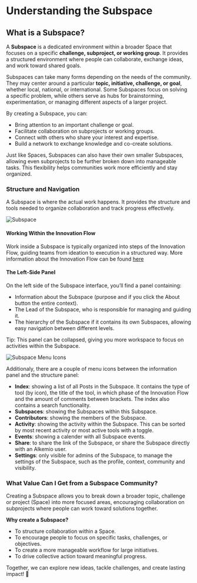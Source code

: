 
# Understanding the Subspace

## What is a Subspace?

A **Subspace** is a dedicated environment within a broader Space that focuses on a specific **challenge, subproject, or working group**. It provides a structured environment where people can collaborate, exchange ideas, and work toward shared goals.

Subspaces can take many forms depending on the needs of the community. They may center around a particular **topic, initiative, challenge, or goal**, whether local, national, or international. Some Subspaces focus on solving a specific problem, while others serve as hubs for brainstorming, experimentation, or managing different aspects of a larger project.

By creating a Subspace, you can:
- Bring attention to an important challenge or goal.
- Facilitate collaboration on subprojects or working groups.
- Connect with others who share your interest and expertise.
- Build a network to exchange knowledge and co-create solutions.

Just like Spaces, Subspaces can also have their own smaller Subspaces, allowing even subprojects to be further broken down into manageable tasks. This flexibility helps communities work more efficiently and stay organized.

<TutorialSubspaces />

### Structure and Navigation

A Subspace is where the actual work happens. It provides the structure and tools needed to organize collaboration and track progress effectively.

![Subspace](/inside-subspace.png)

#### Working Within the Innovation Flow
Work inside a Subspace is typically organized into steps of the Innovation Flow, guiding teams from ideation to execution in a structured way.
More information about the Innovation Flow can be found [here](/features/innovation-flow)

#### The Left-Side Panel
On the left side of the Subspace interface, you’ll find a panel containing:
- Information about the Subspace (purpose and if you click the About button the entire context).
- The Lead of the Subspace, who is responsible for managing and guiding it.
- The hierarchy of the Subspace if it contains its own Subspaces, allowing easy navigation between different levels.

Tip: This panel can be collapsed, giving you more workspace to focus on activities within the Subspace.

![Subspace Menu Icons](/subspace-buttons.png)

Additionaly, there are a couple of menu icons between the information panel and the structure panel:
- **Index**: showing a list of all Posts in the Subspace. It contains the type of tool (by icon), the title of the tool, in which phase of the Innovation  Flow and the amount of comments between brackets. The index also contains a search functionality.
- **Subspaces**: showing the Subspaces within this Subspace.
- **Contributors**: showing the members of the Subspace.
- **Activity**: showing the activity within the Subspace. This can be sorted by most recent activity or most active tools with a toggle.
- **Events**: showing a calender with all Subspace events.
- **Share**: to share the link of the Subspace, or share the Subspace directly with an Alkemio user.
- **Settings**: only visible for admins of the Subspace, to manage the settings of the Subspace, such as the profile, context, community and visibility.

### What Value Can I Get from a Subspace Community?

Creating a Subspace allows you to break down a broader topic, challenge or project (Space) into more focused areas, encouraging collaboration on subprojects where people can work toward solutions together.

**Why create a Subspace?**

- To structure collaboration within a Space.
- To encourage people to focus on specific tasks, challenges, or objectives.
- To create a more manageable workflow for large initiatives.
- To drive collective action toward meaningful progress.

Together, we can explore new ideas, tackle challenges, and create lasting impact! 🚀
